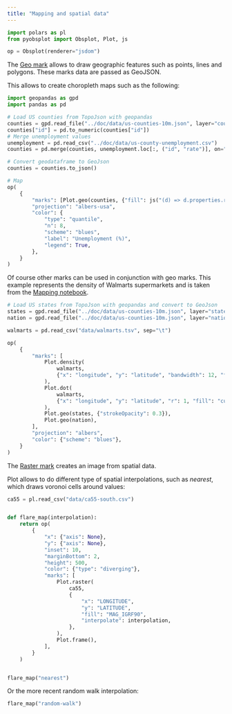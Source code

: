 ```yaml
---
title: "Mapping and spatial data"
---
```



```python
import polars as pl
from pyobsplot import Obsplot, Plot, js

op = Obsplot(renderer="jsdom")
```

The [Geo mark](https://observablehq.com/@observablehq/plot-geo?collection=@observablehq/plot) allows to draw geographic features such as points, lines and polygons. These marks data are passed as GeoJSON.

This allows to create choropleth maps such as the following:

```python
import geopandas as gpd
import pandas as pd

# Load US counties from TopoJson with geopandas
counties = gpd.read_file("../doc/data/us-counties-10m.json", layer="counties")
counties["id"] = pd.to_numeric(counties["id"])
# Merge unemployment values
unemployment = pd.read_csv("../doc/data/us-county-unemployment.csv")
counties = pd.merge(counties, unemployment.loc[:, ("id", "rate")], on="id", how="left")

# Convert geodataframe to GeoJson
counties = counties.to_json()

# Map
op(
    {
        "marks": [Plot.geo(counties, {"fill": js("(d) => d.properties.rate")})],
        "projection": "albers-usa",
        "color": {
            "type": "quantile",
            "n": 8,
            "scheme": "blues",
            "label": "Unemployment (%)",
            "legend": True,
        },
    }
)
```



Of course other marks can be used in conjunction with geo marks. This example represents the density of Walmarts supermarkets and is taken from the [Mapping notebook](https://observablehq.com/@observablehq/plot-mapping?collection=@observablehq/plot).

```python
# Load US states from TopoJson with geopandas and convert to GeoJson
states = gpd.read_file("../doc/data/us-counties-10m.json", layer="states").to_json()
nation = gpd.read_file("../doc/data/us-counties-10m.json", layer="nation").to_json()

walmarts = pd.read_csv("data/walmarts.tsv", sep="\t")

op(
    {
        "marks": [
            Plot.density(
                walmarts,
                {"x": "longitude", "y": "latitude", "bandwidth": 12, "fill": "density"},
            ),
            Plot.dot(
                walmarts,
                {"x": "longitude", "y": "latitude", "r": 1, "fill": "currentColor"},
            ),
            Plot.geo(states, {"strokeOpacity": 0.3}),
            Plot.geo(nation),
        ],
        "projection": "albers",
        "color": {"scheme": "blues"},
    }
)
```

The [Raster mark](https://observablehq.com/@observablehq/plot-raster?collection=@observablehq/plot) creates an image from spatial data.

Plot allows to do different type of spatial interpolations, such as *nearest*, which draws voronoi cells around values:

```python
ca55 = pl.read_csv("data/ca55-south.csv")


def flare_map(interpolation):
    return op(
        {
            "x": {"axis": None},
            "y": {"axis": None},
            "inset": 10,
            "marginBottom": 2,
            "height": 500,
            "color": {"type": "diverging"},
            "marks": [
                Plot.raster(
                    ca55,
                    {
                        "x": "LONGITUDE",
                        "y": "LATITUDE",
                        "fill": "MAG_IGRF90",
                        "interpolate": interpolation,
                    },
                ),
                Plot.frame(),
            ],
        }
    )


flare_map("nearest")
```

Or the more recent random walk interpolation:

```python
flare_map("random-walk")
```
